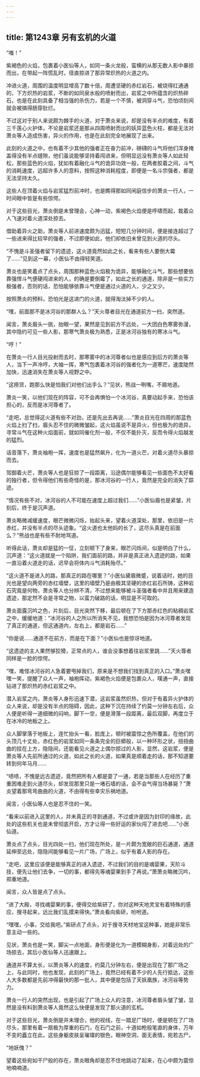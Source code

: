 ```yaml
---
---
---
```

title: 第1243章 另有玄机的火道
---



“嗤！”

紫褐色的火焰，包裹着小医仙等人，如同一条火龙般，蛮横的从那无数人影中暴掠而出，在带起一阵慌乱时，径直掠进了那异常炽热的火道之内。

冲进火道，周围的温度明显增高了数十倍，周遭坚硬的赤红岩石，被烧得红通通的，下方炽热的岩浆，不断的如同泉水般的喷射而出，岩浆之中所蕴含的炽热碎石，也是在此刻具备了相当强的杀伤力，若是一个不慎，被洞穿斗气，恐怕顷刻间就会被搞得肠穿肚烂。

不过这对于别人来说颇为棘手的火道，对于萧炎来说，却是没有半点的难度，有着三千莲心火护体，不论是岩浆还是那从四周喷射而出的妖异蓝色火柱，都是无法对萧炎等人造成伤害，异火的作用，也是在此刻完全地展现了出来。

此刻的火道之中，也有着不少其他的强者正在奋力前冲，磅礴的斗气将他们浑身掩盖得没有半点缝隙，他们虽说能够坚持着闯进来，但明显远没有萧炎等人如此轻松，那些蓝色的火焰，犹如有着融化斗气的诡异功效一般，在两者胶着之间，斗气的消耗速度，远超许多人的意料，按照这种消耗程度，即便是一名斗宗强者，都是无法坚持太久。

这些人在顶着火焰与岩浆猛烈前冲时，也是瞧得那如同闲庭信步的萧炎一行人，一时间眼中皆是有些惊愕。

对于这些目光，萧炎倒是未曾理会，心神一动，紫褐色火焰便是呼啸而起，栽着众人飞速对着火道深处掠去。

借助着异火之助，萧炎等人前进速度颇为迅猛，短短几分钟时间，便是接连超过了一些进来得比较早的强者，不过即便如此，他们却依旧未曾见到火道的尽头。

“不愧是斗圣强者留下的遗迹，这火道竟然如此之长，看来有些人要倒大霉了……”见到这一幕，小医仙不由得轻笑道。

萧炎也是笑着点了点头，周围那种蓝色火焰极为诡异，能够融化斗气，那些想要依靠强悍斗气便硬闯进来的人，的确是要倒霉了，如此之长的通道，除非是一些实力极强者，否则的话，恐怕能够依靠斗气便是通过火道的人，少之又少。

按照萧炎的预料，恐怕光是这进门的火道，就得淘汰掉不少的人。

“嘿，前面那不是冰河谷的那群人么？”天火尊者目光在通道前方一扫，突然道。

闻言，萧炎眉头一挑，抬眼一望，果然是见到前方不远处，一大团白色寒雾弥漫，其中隐约可见一些人影，那寒气萧炎极为熟悉，正是冰河谷独有的寒冰斗气。

“哼！”

在萧炎一行人目光投射而去时，那寒雾中的冰河尊者似也是感应到后方的萧炎等人，当下一声冷哼，大袖一挥，寒气包裹着冰河谷的强者化为一道寒芒，速度陡然加快，迅速消失在萧炎等人视野之中。

“这痨货，跑那么快是怕我们对他们出手么？”见状，熊战一咧嘴，不屑地道。

萧炎一笑，以他们现在的阵容，可不会再惧怕一个冰河谷，真要动起手来，恐怕该担心的，反而是冰河尊者了。

“走吧，总觉得这火道有些不对劲，还是先出去再说……”萧炎目光在四周的那蓝色火焰上扫了扫，眉头忍不住的微微皱起，这火焰虽说不是异火，但也极为的诡异，寻常斗气在这种火焰面前，就如同催化剂一般，不仅不能扑灭，反而令得火焰越发的猛烈。

话音落下，萧炎袖袍一挥，速度也是猛然飙升，化为一道火芒，对着火道尽头暴掠而去。

驾御着火芒，萧炎等人也是狂掠了一段距离，沿途偶尔能够看见一些面色不太好看的独行者，但令得他们有些奇怪的是，那冰河谷的一行人，竟然是完全的消失了踪迹。

“情况有些不对，冰河谷的人不可能在速度上超过我们……”小医仙眉也是紧皱，片刻后，终于是沉声道。

萧炎略微减缓速度，眼芒微微闪烁，抬起头来，望着火道深处，那里，依旧是一片赤红，并没有半点的尽头迹象。“这火道也太他妈的长了，这尽头真是在前面么？”熊战也是有些不耐地骂道。

听得此话，萧炎却是猛的一怔，立刻顿下了身来，眼芒闪烁间，似是明白了什么，沉声道：“这火道就是一个陷阱，我们面前的路，并非是真正进入遗迹的路，如果一直沿着火道走的话，迟早会将体内斗气消耗殆尽。”

“这火道不是进入的路，那真正的路在哪里？”小医仙黛眉微蹙，说着话时，她的目光也是望向两旁的赤红墙壁，这里的墙壁乃是由极其坚硬的赤红岩石所铸，这种岩石究竟是何物，萧炎等人也分辨不清，不过想来能够被斗圣强者看中并且用来建造遗迹，那定然不会是寻常之物，以蛮力破路的话，明显是不可取的。

萧炎面露沉吟之色，片刻后，目光突然下移，最后顿在了下方那赤红色的粘稠岩浆之中，缓缓地道：“冰河谷的人之所以所消失不见，我想恐怕是因为冰河尊者发现了真正的通道，但这通道内，左右上，都是岩石……”

“你是说……通道不在前方，而是在下面？”小医仙也是惊讶地道。

“这遗迹的主人果然够狡猾，正常点的人，谁会没事想着往岩浆里跳……”天火尊者同样是一脸的惊愕。

“嘿，难怪冰河谷的人急着要甩掉我们，原来是不想我们找到真正的入口。”萧炎嘿嘿一笑，提醒了众人一声，袖袍挥动，紫褐色火焰便是包裹众人，噗通一声，直接钻进了那炽热的赤红岩浆之中。

潜入岩浆之内，萧炎等人身形迅速下潜，这岩浆虽然炽热，但对于有着异火护体的众人来说，却是没有半点的阻碍，因此，这种下沉在持续了约莫一分钟左右后，众人便是听得一道细微的闷响，脚下一空，便是滑落一段距离，最后双脚，再度立于在冰冷的地板之上。

众人脚掌落于地板上，连忙抬头一看，脸庞上，顿时被震惊之色所覆盖，在他们的头顶几十丈处，赤红色的岩浆如同一条条完全的巨蟒般，以一种环形之状，扭扭曲曲的挂在上方，隐隐间，还能看见火道之上偶尔掠过的人影，显然，这岩浆，便是萧炎等人先前所通过的火道，如此之长的火道，如果真是顺着走的话，那不知道要转到何年马月……

“啧啧，不愧是远古遗迹，竟然把所有人都是耍了一通，若是当那些人在经历了重重困难走到火道尽头，却发现那里只是一堵石墙的话，会不会气得当场暴毙？”萧炎望着那弯弯曲曲的火道，不由得有些幸灾乐祸地道。

闻言，小医仙等人也是忍不住的一笑。

“看来以前进入这里的人，并未真正的寻到通道，不过或许是因为封印的缘故，此处的这些机关也是未曾彻底开启，方才让得一些好运的家伙闯了进去吧……”小医仙道。

萧炎点了点头，目光四处一扫，他们现在所处，是一片颇为宽敞的巨石通道，通道延伸至远处，隐隐间能够看见一片广场，广场上，似乎有着人影的存在。

“走吧，这里应该便是能够真正的进入遗迹，不过我们的目的是魂婴果，天阶斗技，便先让他们去争，一切的事，都得先等魂婴果到手了再说。”萧萧炎略微沉吟，郑重地道。

闻言，众人皆是点了点头。

“进了大殿，寻找魂婴果的事，便得交给紫研了，你对这种天地灵宝有着特殊的感应，搜寻起来，远比我们乱摸来得快。”萧炎看向紫研，吩咐道。

“嘿嘿，小事，交给我吧。”紫研点了点头，对于搜寻天材地宝这种事，她是非常乐意主动一些的。

见状，萧炎也是一笑，脚尖一点地面，身形便是化为一道模糊身影，对着远处的广场掠去，其后小医仙等人迅速跟上。

通道并不算太长，以萧炎等人的速度，约莫几分钟左右，便是出现在了那广场之上，与此同时，他也发现，此刻的广场上，竟然已经有着不少的人先行抵达，这些人大多数都是先前冲得最快的那一批人，其中便是包括了天妖凰族，冰河谷等势力。

萧炎一行人的突然出现，也是引起了广场上众人的注意，冰河尊者眉头皱了皱，显然是没有料到萧炎等人竟然这么快便是发现了那火道的玄机。

对于这些目光，萧炎倒是并未理合，他的视线，在一踏足广场时，便是顿在了广场尽头，那里有着一扇极为厚重的石门，在石门之前，十道如枪般笔直的身体，万年不变的矗立在此，这些身躯皮肤呈璀璨的银色，眼神空洞，面无表情，宛若古尸。

“地妖傀？”

望着这些宛如干尸般的存在，萧炎眼角却是忍不住地跳动了起来，在心中颇为震惊地喃喃道。